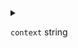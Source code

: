 
<details>
<summary>

`context`  <span class="config-field-type">string</span> 

</summary>

Context is the context path to build with. Defaults to the current working directory

</details>
